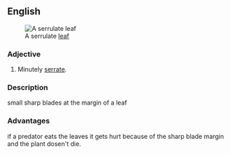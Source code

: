 ==English==
[[Image:Serrulate leaf (PSF).png|thumb|A serrulate [[leaf]]]]

===Adjective===
{{en-adj|-}}

# Minutely [[serrate]].



===Description===
small sharp blades at the margin of a leaf

===Advantages===
if a predator eats the leaves it gets hurt because of the sharp blade margin and the plant dosen't die.